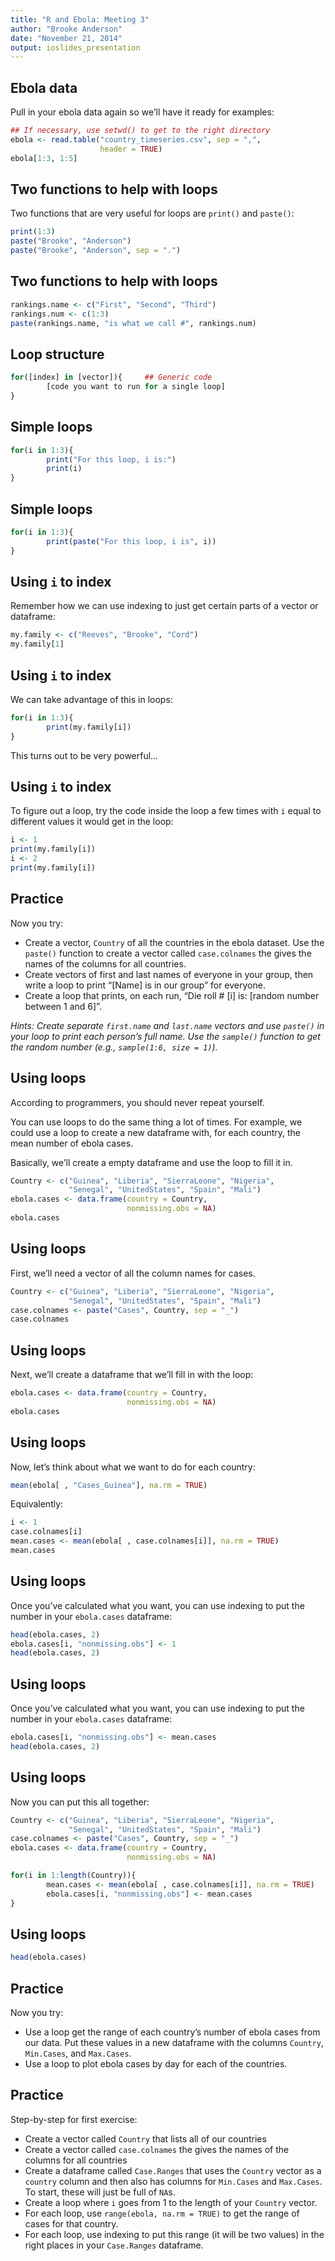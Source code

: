 ```yaml
---
title: "R and Ebola: Meeting 3"
author: "Brooke Anderson"
date: "November 21, 2014"
output: ioslides_presentation
---
```


## Ebola data

Pull in your ebola data again so we'll have it ready for examples:

```r
## If necessary, use setwd() to get to the right directory
ebola <- read.table("country_timeseries.csv", sep = ",",
                    header = TRUE)
ebola[1:3, 1:5]
```

## Two functions to help with loops

Two functions that are very useful for loops are `print()` and `paste()`:

```r
print(1:3)
paste("Brooke", "Anderson")
paste("Brooke", "Anderson", sep = ".")
```

## Two functions to help with loops
```r
rankings.name <- c("First", "Second", "Third")
rankings.num <- c(1:3)
paste(rankings.name, "is what we call #", rankings.num)
```

## Loop structure

```r
for([index] in [vector]){     ## Generic code
        [code you want to run for a single loop]
}
```

## Simple loops

```r
for(i in 1:3){
        print("For this loop, i is:")
        print(i)
}
```

## Simple loops

```r
for(i in 1:3){
        print(paste("For this loop, i is", i))
}
```

## Using `i` to index

Remember how we can use indexing to just get certain parts of a vector or dataframe:

```r
my.family <- c("Reeves", "Brooke", "Cord")
my.family[1]
```

## Using `i` to index

We can take advantage of this in loops:

```r
for(i in 1:3){
        print(my.family[i])
}
```

This turns out to be very powerful... 

## Using `i` to index

To figure out a loop, try the code inside the loop a few times with `i` equal to different values it would get in the loop:

```r
i <- 1
print(my.family[i])
i <- 2
print(my.family[i])
```

## Practice

Now you try:

- Create a vector, `Country` of all the countries in the ebola dataset. Use the `paste()` function to create a vector called `case.colnames` the gives the names of the columns for all countries.
- Create vectors of first and last names of everyone in your group, then write a loop to print "[Name] is in our group" for everyone. 
- Create a loop that prints, on each run, "Die roll # [i] is: [random number between 1 and 6]".

*Hints: 
Create separate `first.name` and `last.name` vectors and use `paste()` in your loop to print each person's full name. 
Use the `sample()` function to get the random number (e.g., `sample(1:6, size = 1)`).*

## Using loops

According to programmers, you should never repeat yourself.

You can use loops to do the same thing a lot of times. For example, we could use a loop to create a new dataframe with, for each country, the mean number of ebola cases.

Basically, we'll create a empty dataframe and use the loop to fill it in.

```r
Country <- c("Guinea", "Liberia", "SierraLeone", "Nigeria",
             "Senegal", "UnitedStates", "Spain", "Mali")
ebola.cases <- data.frame(country = Country,
                          nonmissing.obs = NA)
ebola.cases
```

## Using loops

First, we'll need a vector of all the column names for cases.

```r
Country <- c("Guinea", "Liberia", "SierraLeone", "Nigeria",
             "Senegal", "UnitedStates", "Spain", "Mali")
case.colnames <- paste("Cases", Country, sep = "_")
case.colnames
```

## Using loops

Next, we'll create a dataframe that we'll fill in with the loop:

```r
ebola.cases <- data.frame(country = Country,
                          nonmissing.obs = NA)
ebola.cases
```

## Using loops

Now, let's think about what we want to do for each country:

```r
mean(ebola[ , "Cases_Guinea"], na.rm = TRUE)
```
Equivalently:
```r
i <- 1
case.colnames[i]
mean.cases <- mean(ebola[ , case.colnames[i]], na.rm = TRUE)
mean.cases
```

## Using loops

Once you've calculated what you want, you can use indexing to put the number in your `ebola.cases` dataframe:

```r
head(ebola.cases, 2)
ebola.cases[i, "nonmissing.obs"] <- 1
head(ebola.cases, 2)
```

## Using loops

Once you've calculated what you want, you can use indexing to put the number in your `ebola.cases` dataframe:

```r
ebola.cases[i, "nonmissing.obs"] <- mean.cases
head(ebola.cases, 2)
```

## Using loops 

Now you can put this all together:

```r
Country <- c("Guinea", "Liberia", "SierraLeone", "Nigeria",
             "Senegal", "UnitedStates", "Spain", "Mali")
case.colnames <- paste("Cases", Country, sep = "_")
ebola.cases <- data.frame(country = Country,
                          nonmissing.obs = NA)

for(i in 1:length(Country)){
        mean.cases <- mean(ebola[ , case.colnames[i]], na.rm = TRUE)
        ebola.cases[i, "nonmissing.obs"] <- mean.cases
}
```

## Using loops 

```r
head(ebola.cases)
```

## Practice

Now you try:

- Use a loop get the range of each country's number of ebola cases from our data. Put these values in a new dataframe with the columns `Country`, `Min.Cases`, and `Max.Cases`.
- Use a loop to plot ebola cases by day for each of the countries.

## Practice

Step-by-step for first exercise:

- Create a vector called `Country` that lists all of our countries
- Create a vector called `case.colnames` the gives the names of the columns for all countries 
- Create a dataframe called `Case.Ranges` that uses the `Country` vector as a `country` column and then also has columns for `Min.Cases` and `Max.Cases`. To start, these will just be full of `NA`s. 
- Create a loop where `i` goes from 1 to the length of your `Country` vector. 
- For each loop, use `range(ebola, na.rm = TRUE)` to get the range of cases for that country.
- For each loop, use indexing to put this range (it will be two values) in the right places in your `Case.Ranges` dataframe.
